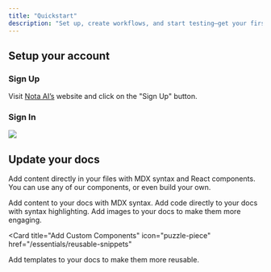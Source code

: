 ```yaml
---
title: "Quickstart"
description: "Set up, create workflows, and start testing—get your first test running in minutes! 🚀"
---
```


## Setup your account

### Sign Up

Visit <a href="https://app.trynota.ai/sign-in" target="_blank" className="!no-underline">Nota AI’s</a> website and click on the "Sign Up" button.

### Sign In

<img src="/images/login.png" className="rounded-xl shadow-xl" />

## Update your docs

Add content directly in your files with MDX syntax and React components. You can use any of our components, or even build your own.

<CardGroup>

<Card title="Add Content With MDX" icon="file" href="/essentials/markdown">
  Add content to your docs with MDX syntax.
</Card>

<Card title="Add Code Blocks" icon="square-code" href="/essentials/code">
  Add code directly to your docs with syntax highlighting.
</Card>

<Card title="Add Images" icon="image" href="/essentials/images">
  Add images to your docs to make them more engaging.
</Card>

<Card
  title="Add Custom Components"
  icon="puzzle-piece"
  href="/essentials/reusable-snippets"
>
  Add templates to your docs to make them more reusable.
</Card>

</CardGroup>
